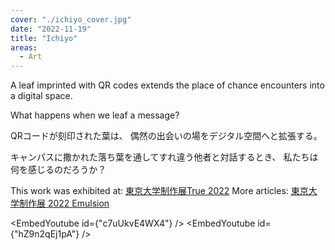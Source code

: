 ```yaml
---
cover: "./ichiyo_cover.jpg"
date: "2022-11-19"
title: "Ichiyo"
areas:
  - Art
---
```




A leaf imprinted with QR codes extends the place of chance encounters into a digital space.

What happens when we leaf a message?


QRコードが刻印された葉は、
偶然の出会いの場をデジタル空間へと拡張する。

キャンパスに撒かれた落ち葉を通してすれ違う他者と対話するとき、
私たちは何を感じるのだろうか？


This work was exhibited at: [東京大学制作展True 2022](https://iiiexhibition.com)
More articles: [東京大学制作展 2022 Emulsion](https://www.iii.u-tokyo.ac.jp/research/221213iiiexhibition)

<EmbedYoutube id={"c7uUkvE4WX4"} />
<EmbedYoutube id={"hZ9n2qEj1pA"} />
